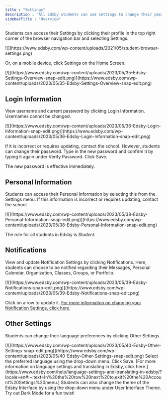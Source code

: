 ```yaml
---
title : "Settings"
description : "All Edsby students can use Settings to change their password, Notification Settings, user interface theme, and on some systems, language preferences. Settings also enables a student to view their username, role, and other personal information."
sidebarTitle : "Overview"
---
```



Students can access their Settings by clicking their profile in the top right corner of the browser navigation bar and selecting Settings.


<Frame>
![](https://www.edsby.com/wp-content/uploads/2021/05/student-browser-settings.png)
</Frame>

Or, on a mobile device, click Settings on the Home Screen.

<Frame>
[![](https://www.edsby.com/wp-content/uploads/2023/05/35-Edsby-Settings-Overview-snap-edit.png)](https://www.edsby.com/wp-content/uploads/2023/05/35-Edsby-Settings-Overview-snap-edit.png)
</Frame>

## Login Information

View username and current password by clicking Login Information. Usernames cannot be changed.

<Frame>
[![](https://www.edsby.com/wp-content/uploads/2023/05/36-Edsby-Login-Information-snap-edit.png)](https://www.edsby.com/wp-content/uploads/2023/05/36-Edsby-Login-Information-snap-edit.png)
</Frame>

If it is incorrect or requires updating, contact the school. However, students can change their password. Type in the new password and confirm it by typing it again under Verify Password. Click Save.

The new password is effective immediately.

## Personal Information

Students can access their Personal Information by selecting this from the Settings menu. If this information is incorrect or requires updating, contact the school.

<Frame>
[![](https://www.edsby.com/wp-content/uploads/2023/05/38-Edsby-Personal-Information-snap-edit.png)](https://www.edsby.com/wp-content/uploads/2023/05/38-Edsby-Personal-Information-snap-edit.png)
</Frame>

The role for all students in Edsby is *Student.*

## Notifications

View and update Notification Settings by clicking Notifications. Here, students can choose to be notified regarding their Messages, Personal Calendar, Organization, Classes, Groups, or Portfolio.

<Frame>
[![](https://www.edsby.com/wp-content/uploads/2023/05/39-Edsby-Notifications-snap-edit.png)](https://www.edsby.com/wp-content/uploads/2023/05/39-Edsby-Notifications-snap-edit.png)
</Frame>

Click on a row to update it. [For more information on changing your Notification Settings, click here.](https://www.edsby.com/help/notifications-students-teachers/?locale=en)

## Other Settings

Students can change their language preferences by clicking Other Settings.

<Frame>
[![](https://www.edsby.com/wp-content/uploads/2023/05/40-Edsby-Other-Settings-snap-edit.png)](https://www.edsby.com/wp-content/uploads/2023/05/40-Edsby-Other-Settings-snap-edit.png)
</Frame>

<Steps>
<Step>
Select the preferred language using the drop-down menu. Click Save. [For more information on language settings and translating in Edsby, click here.](https://www.edsby.com/help/language-settings-and-translating-in-edsby/?locale=en#:~:text=In%20the%20row%20next%20to,exit%20the%20Account%20Settings%20menu.)
</Step>
<Step>
Students can also change the theme of the Edsby Interface by using the drop-down menu under User Interface Theme. Try out Dark Mode for a fun twist!
</Step>
</Steps>
